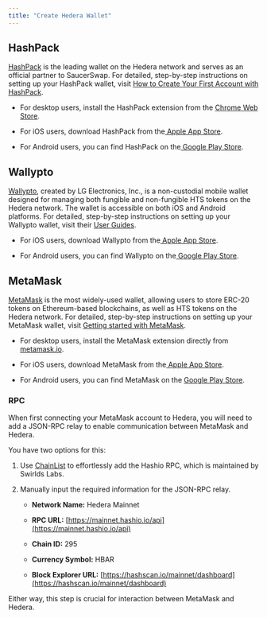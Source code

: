 ```yaml
---
title: "Create Hedera Wallet"
---
```




## HashPack

[HashPack](https://www.hashpack.app/) is the leading wallet on the Hedera network and serves as an official partner to SaucerSwap. For detailed, step-by-step instructions on setting up your HashPack wallet, visit [How to Create Your First Account with HashPack](https://www.hashpack.app/post/how-to-create-your-first-account-with-hashpack).

* For desktop users, install the HashPack extension from the [Chrome Web Store](https://chrome.google.com/webstore/detail/hashpack/gjagmgiddbbciopjhllkdnddhcglnemk).

* For iOS users, download HashPack from the[ Apple App Store](https://apps.apple.com/us/app/hashpack/id6444389849).

* For Android users, you can find HashPack on the[ Google Play Store](https://play.google.com/store/apps/details?id=app.hashpack.wallet.twa).

## Wallypto

[Wallypto](https://wallypto.io/main), created by LG Electronics, Inc., is a non-custodial mobile wallet designed for managing both fungible and non-fungible HTS tokens on the Hedera network. The wallet is accessible on both iOS and Android platforms. For detailed, step-by-step instructions on setting up your Wallypto wallet, visit their [User Guides](https://wallypto.io/guides).

* For iOS users, download Wallypto from the[ Apple App Store](https://apps.apple.com/us/app/wallypto-blockchain-wallet/id1639302472).

* For Android users, you can find Wallypto on the[ Google Play Store](https://play.google.com/store/apps/details?id=xyz.wallypto\&hl=en_CA\&gl=US\&pli=1).

## MetaMask

[MetaMask](https://metamask.io/) is the most widely-used wallet, allowing users to store ERC-20 tokens on Ethereum-based blockchains, as well as HTS tokens on the Hedera network. For detailed, step-by-step instructions on setting up your MetaMask wallet, visit [Getting started with MetaMask](https://support.metamask.io/hc/en-us/articles/360015489531-Getting-started-with-MetaMask).

* For desktop users, install the MetaMask extension directly from [metamask.io](https://metamask.io/).

* For iOS users, download MetaMask from the[ Apple App Store](https://apps.apple.com/us/app/metamask-blockchain-wallet/id1438144202?_branch_match_id=1235424007731302813&_branch_referrer=H4sIAAAAAAAAA8soKSkottLXz00tScxNLM7WSywo0MvJzMvWL8529DB2SnSztAQA5G46IyQAAAA%3D).

* For Android users, you can find MetaMask on the [Google Play Store](https://play.google.com/store/apps/details?id=io.metamask\&hl=en_US\&ref=producthunt&_branch_match_id=1235424007731302813&_branch_referrer=H4sIAAAAAAAAA8soKSkottLXz00tScxNLM7WSywo0MvJzMvWT6ooz3a1yHeztAQA%2FOIqTSQAAAA%3D).

### RPC

When first connecting your MetaMask account to Hedera, you will need to add a JSON-RPC relay to enable communication between MetaMask and Hedera.

You have two options for this:

1. Use [ChainList](https://chainlist.org/chain/295) to effortlessly add the Hashio RPC, which is maintained by Swirlds Labs.

2. Manually input the required information for the JSON-RPC relay.

   * **Network Name:** Hedera Mainnet

   * **RPC URL:** [https://mainnet.hashio.io/api](https://mainnet.hashio.io/api)

   * **Chain ID:** 295

   * **Currency Symbol:** HBAR

   * **Block Explorer URL:** [https://hashscan.io/mainnet/dashboard](https://hashscan.io/mainnet/dashboard)

Either way, this step is crucial for interaction between MetaMask and Hedera.

